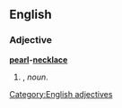 ==English==

===Adjective===
'''[[pearl]]-[[necklace]]'''

# {{attributive of|pearl necklace|lang=en|nodot=1}}, ''noun''.

[[Category:English adjectives]]
